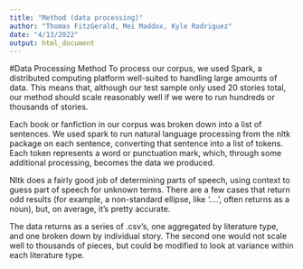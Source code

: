 ```yaml
---
title: "Method (data processing)"
author: "Thomas FitzGerald, Mei Maddox, Kyle Rodriguez"
date: "4/13/2022"
output: html_document
---
```


#Data Processing Method
To process our corpus, we used Spark, a distributed computing platform well-suited to handling large amounts of data.  This means that, although our test sample only used 20 stories total, our method should scale reasonably well if we were to run hundreds or thousands of stories.

Each book or fanfiction in our corpus was broken down into a list of sentences.  We used spark to run natural language processing
from the nltk package on each sentence, converting that sentence into a list of tokens.  Each token represents a word or punctuation mark, which, through some additional processing, becomes the data we produced.

Nltk does a fairly good job of determining parts of speech, using context to guess part of speech for unknown terms.  There are a few cases that return odd results (for example, a non-standard ellipse, like '....', often returns as a noun), but, on average, it's pretty accurate.

The data returns as a series of .csv's, one aggregated by literature type, and one broken down by individual story.  The second one would not scale well to thousands of pieces, but could be modified to look at variance within each literature type.